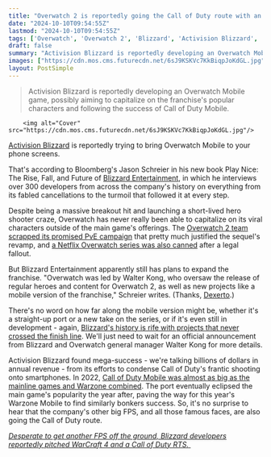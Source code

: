 ```yaml
---
title: "Overwatch 2 is reportedly going the Call of Duty route with an upcoming mobile version"
date: "2024-10-10T09:54:55Z"
lastmod: "2024-10-10T09:54:55Z"
tags: ['Overwatch', 'Overwatch 2', 'Blizzard', 'Activision Blizzard', 'Mobile Games', 'FPS', 'Hero Shooter']
draft: false
summary: "Activision Blizzard is reportedly developing an Overwatch Mobile game, possibly aiming to capitalize on the franchise's popular characters and following the success of Call of Duty Mobile."
images: ["https://cdn.mos.cms.futurecdn.net/6sJ9KSKVc7KkBiqpJoKdGL.jpg"]
layout: PostSimple
---
```

> Activision Blizzard is reportedly developing an Overwatch Mobile game, possibly aiming to capitalize on the franchise's popular characters and following the success of Call of Duty Mobile.


        <img alt="Cover" src="https://cdn.mos.cms.futurecdn.net/6sJ9KSKVc7KkBiqpJoKdGL.jpg"/>
        
[Activision Blizzard](https://www.gamesradar.com/tag/activision-blizzard/) is reportedly trying to bring Overwatch Mobile to your phone screens.

That's according to Bloomberg's Jason Schreier in his new book Play Nice: The Rise, Fall, and Future of [Blizzard Entertainment](https://www.gamesradar.com/tag/blizzard-entertainment/), in which he interviews over 300 developers from across the company's history on everything from its fabled cancellations to the turmoil that followed it at every step.

Despite being a massive breakout hit and launching a short-lived hero shooter craze, Overwatch has never really been able to capitalize on its viral characters outside of the main game's offerings. The [Overwatch 2 team scrapped its promised PvE campaign](https://www.gamesradar.com/overwatch-2-is-killing-the-pve-mode-it-was-supposed-to-be-built-around/) that pretty much justified the sequel's revamp, and [a Netflix Overwatch series was also canned](https://www.gamesradar.com/games/diablo/netflix-adaptations-of-overwatch-diablo-and-starcraft-were-reportedly-in-development-before-activision-blizzard-filed-a-lawsuit-against-the-streaming-giant/) after a legal fallout.

But Blizzard Entertainment apparently still has plans to expand the franchise. "Overwatch was led by Walter Kong, who oversaw the release of regular heroes and content for Overwatch 2, as well as new projects like a mobile version of the franchise," Schreier writes. (Thanks, [Dexerto](https://www.dexerto.com/overwatch/overwatch-mobile-confirmed-by-jason-schreiers-latest-book-2923291/).) 

There's no word on how far along the mobile version might be, whether it's a straight-up port or a new take on the series, or if it's even still in development - again, [Blizzard's history is rife with projects that never crossed the finish line](https://www.gamesradar.com/games/mmo/the-famous-blizzard-graveyard-of-canceled-games-includes-a-sci-fi-diablo-and-a-warcraft-take-on-helldivers/). We'll just need to wait for an official announcement from Blizzard and Overwatch general manager Walter Kong for more details.

Activision Blizzard found mega-success - we're talking billions of dollars in annual revenue - from its efforts to condense Call of Duty's frantic shooting onto smartphones. In 2022, [Call of Duty Mobile was almost as big as the mainline games and Warzone combined](https://www.gamesradar.com/call-of-duty-mobile-is-almost-as-big-as-the-main-games-and-warzone-combined/). The port eventually eclipsed the main game's popularity the year after, paving the way for this year's Warzone Mobile to find similarly bonkers success. So, it's no surprise to hear that the company's other big FPS, and all those famous faces, are also going the Call of Duty route.

[<em>Desperate to get another FPS off the ground, Blizzard developers reportedly pitched WarCraft 4 and a Call of Duty RTS.</em> ](https://www.gamesradar.com/games/world-of-warcraft/desperate-to-get-another-rts-off-the-ground-blizzard-developers-reportedly-pitched-warcraft-4-and-a-call-of-duty-rts-that-got-shot-down/)
        